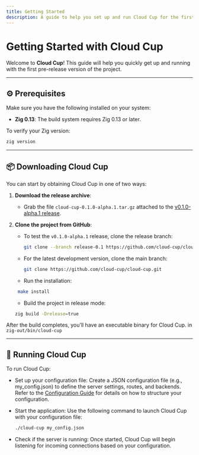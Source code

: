 ```yaml
---
title: Getting Started
description: A guide to help you set up and run Cloud Cup for the first time.
---
```


# Getting Started with Cloud Cup  

Welcome to **Cloud Cup**! This guide will help you quickly get up and running with the first pre-release version of the project.  

---
## ⚙️ Prerequisites  

Make sure you have the following installed on your system:  

- **Zig 0.13**: The build system requires Zig 0.13 or later.  

To verify your Zig version:  
```bash
zig version
```
---

## 📦 Downloading Cloud Cup  

You can start by obtaining Cloud Cup in one of two ways:  

1. **Download the release archive**:  
   - Grab the file `cloud-cup-0.1.0-alpha.1.tar.gz` attached to the [v0.1.0-alpha.1 release](https://github.com/cloud-cup/cloud-cup/releases/tag/v0.1.0-alpha.1).  

2. **Clone the project from GitHub**:  
   - To test the `v0.1.0-alpha.1` release, clone the release branch:  
     ```bash
     git clone --branch release-0.1 https://github.com/cloud-cup/cloud-cup.git
     ```  
   - For the latest development version, clone the main branch:  
     ```bash
     git clone https://github.com/cloud-cup/cloud-cup.git
     ```
   - Run the installation:
    ```bash
     make install
    ```
   - Build the project in release mode:
    ```bash
    zig build -Drelease=true
    ```
After the build completes, you’ll have an executable binary for Cloud Cup. in `zig-out/bin/cloud-cup`

---

## 🏃 Running Cloud Cup

To run Cloud Cup:

  - Set up your configuration file:
    Create a JSON configuration file (e.g., my_config.json) to define the server settings, routes, and backends. 
    Refer to the [Configuration Guide](./3_configuration) for details on how to structure your configuration.

  - Start the application:
    Use the following command to launch Cloud Cup with your configuration file:
    ```bash 
    ./cloud-cup my_config.json
    ```
  - Check if the server is running:
    Once started, Cloud Cup will begin listening for incoming connections based on your configuration.

